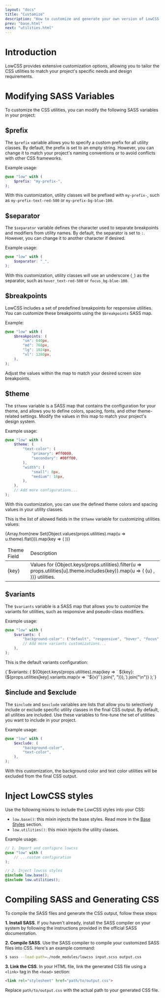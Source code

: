 ```yaml
---
layout: "docs"
title: "Customize"
description: "How to customize and generate your own version of LowCSS."
prev: "base.html"
next: "utilities.html"
---
```


<Separator />

# Introduction

LowCSS provides extensive customization options, allowing you to tailor the CSS utilities to match your project's specific needs and design requirements.

<Separator />

# Modifying SASS Variables

To customize the CSS utilities, you can modify the following SASS variables in your project:

## $prefix

The `$prefix` variable allows you to specify a custom prefix for all utility classes. By default, the prefix is set to an empty string. However, you can change it to match your project's naming conventions or to avoid conflicts with other CSS frameworks.

Example usage:

```scss
@use "low" with (
    $prefix: "my-prefix-",
);
```

With this customization, utility classes will be prefixed with `my-prefix-`, such as `my-prefix-text-red-500` or `my-prefix-bg-blue-100`.

## $separator

The `$separator` variable defines the character used to separate breakpoints and modifiers from utility names. By default, the separator is set to `:`. However, you can change it to another character if desired.

Example usage:

```scss
@use "low" with (
    $separator: "_",
);
```

With this customization, utility classes will use an underscore (`_`) as the separator, such as `hover_text-red-500` or `focus_bg-blue-100`.

## $breakpoints

LowCSS includes a set of predefined breakpoints for responsive utilities. You can customize these breakpoints using the `$breakpoints` SASS map.

Example:

```scss
@use "low" with (
    $breakpoints: (
        "sm": 640px,
        "md": 768px,
        "lg": 1024px,
        "xl": 1280px,
    ),
);
```

Adjust the values within the map to match your desired screen size breakpoints.

## $theme

The `$theme` variable is a SASS map that contains the configuration for your theme, and allows you to define colors, spacing, fonts, and other theme-related settings. Modify the values in this map to match your project's design system.

Example usage:

```scss
@use "low" with (
    $theme: (
        "text-color": (
            "primary": #ff0000,
            "secondary": #00ff00,
        ),
        "width": (
            "small": 8px,
            "medium": 16px,
        ),
    ),
    // Add more configurations...
);
```

With this customization, you can use the defined theme colors and spacing values in your utility classes.

This is the list of allowed fields in the `$theme` variable for customizing utilities values:

<table className="w-full leading-normal">
    <thead>
        <tr className="border border-gray-300">
            <td className="p-4 font-bold bg-gray-100">Theme Field</td>
            <td className="p-4 font-bold bg-gray-100">Description</td>
        </tr>
    </thead>
    <tbody>
        {Array.from(new Set(Object.values(props.utilities).map(u => u.theme).flat())).map(key => (
        <tr key={key} className="border border-gray-300 text-xs">
            <td className="p-4 font-mono text-blue-600">
                <span>{key}</span>
            </td>
            <td className="p-4 text-gray-700">
                <span>Values for </span>
                <span>
                    {Object.keys(props.utilities).filter(u => props.utilities[u].theme.includes(key)).map(u => (
                        <Fragment key={u}>
                            <span className="font-mono font-bold text-gray-900">{u}</span>
                            <span className="last:hidden">, </span>
                        </Fragment>
                    ))}
                </span> utilities.
            </td>
        </tr>
        ))}
    </tbody>
</table>


## $variants

The `$variants` variable is a SASS map that allows you to customize the variants for utilities, such as responsive and pseudo-class modifiers. 

Example usage:

```scss
@use "low" with (
    $variants: (
        "background-color": ("default", "responsive", "hover", "focus", "active"),
        // Add more variants customizations...
    ),
);
```

This is the default variants configuration:

<CodeBlock language="scss">
{`$variants: (
${Object.keys(props.utilities).map(key => `    ${key}: (${props.utilities[key].variants.map(v => `'${v}'`).join(", ")}),`).join("\n")}
);`}
</CodeBlock>

## $include and $exclude

The `$include` and `$exclude` variables are lists that allow you to selectively include or exclude specific utility classes in the final CSS output. By default, all utilities are included. Use these variables to fine-tune the set of utilities you want to include in your project.

Example usage:

```scss
@use "low" with (
    $exclude: (
        "background-color",
        "text-color",
    ),
);
```

With this customization, the background color and text color utilities will be excluded from the final CSS output.

<Separator />

# Inject LowCSS styles

Use the following mixins to include the LowCSS styles into your CSS:

- `low.base()`: this mixin injects the base styles. Read more in the [Base Styles](./base.html) section.
- `low.utilities()`: this mixin injects the utility classes.

Example usage:

```scss
// 1. Import and configure lowcss
@use "low" with (
    // ...custom configuration
);

// 2. Inject lowcss styles
@include low.base();
@include low.utilities();
```

<Separator />

# Compiling SASS and Generating CSS

To compile the SASS files and generate the CSS output, follow these steps:

**1. Install SASS**. If you haven't already, install the SASS compiler on your system by following the instructions provided in the official SASS documentation.

**2. Compile SASS**. Use the SASS compiler to compile your customized SASS files into CSS. Here's an example command:

```bash
$ sass --load-path=./node_modules/lowcss input.scss output.css
```

**3. Link the CSS**. In your HTML file, link the generated CSS file using a `<link>` tag in the `<head>` section:

```html
<link rel="stylesheet" href="path/to/output.css">
```

Replace `path/to/output.css` with the actual path to your generated CSS file.
